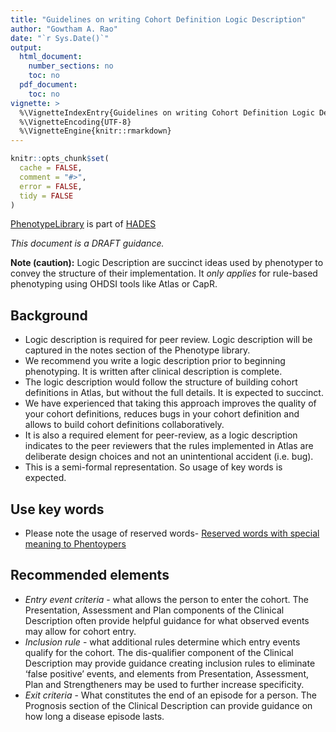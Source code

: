 ```yaml
---
title: "Guidelines on writing Cohort Definition Logic Description"
author: "Gowtham A. Rao"
date: "`r Sys.Date()`"
output:
  html_document:
    number_sections: no
    toc: no  
  pdf_document: 
    toc: no     
vignette: >
  %\VignetteIndexEntry{Guidelines on writing Cohort Definition Logic Description}
  %\VignetteEncoding{UTF-8}    
  %\VignetteEngine{knitr::rmarkdown}
---
```


```r
knitr::opts_chunk$set(
  cache = FALSE,
  comment = "#>",
  error = FALSE,
  tidy = FALSE
)
```

[PhenotypeLibrary](https://github.com/OHDSI/PhenotypeLibrary) is part of [HADES](https://ohdsi.github.io/Hades/)

*This document is a DRAFT guidance.*

**Note (caution):** Logic Description are succinct ideas used by phenotyper to convey the structure of their implementation. It *only applies* for rule-based phenotyping using OHDSI tools like Atlas or CapR.

## Background
- Logic description is required for peer review. Logic description will be captured in the notes section of the Phenotype library.
- We recommend you write a logic description prior to beginning phenotyping. It is written after clinical description is complete.
- The logic description would follow the structure of building cohort definitions in Atlas, but without the full details. It is expected to succinct.
- We have experienced that taking this approach improves the quality of your cohort definitions, reduces bugs in your cohort definition and allows to build cohort definitions collaboratively.
- It is also a required element for peer-review, as a logic description indicates to the peer reviewers that the rules implemented in Atlas are deliberate design choices and not an unintentional accident (i.e. bug).
- This is a semi-formal representation. So usage of key words is expected.

## Use key words
- Please note the usage of reserved words- [Reserved words with special meaning to Phentoypers](https://ohdsi.github.io/PhenotypeLibrary/articles/ReservedWordsWithSpecialMeaningToPhenotypers.html)


## Recommended elements
- *Entry event criteria* - what allows the person to enter the cohort. The Presentation, Assessment and Plan components of the Clinical Description often provide helpful guidance for what observed events may allow for cohort entry.
- *Inclusion rule* - what additional rules determine which entry events qualify for the cohort. The dis-qualifier component of the Clinical Description may provide guidance creating inclusion rules to eliminate ‘false positive’ events, and elements from Presentation, Assessment, Plan and Strengtheners may be used to further increase specificity.  
- *Exit criteria* - What constitutes the end of an episode for a person. The Prognosis section of the Clinical Description can provide guidance on how long a disease episode lasts.



